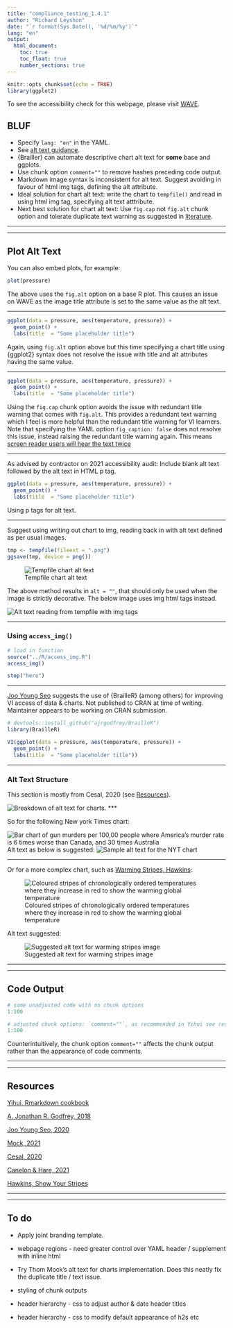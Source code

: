 ```yaml
---
title: "compliance_testing_1.4.1"
author: "Richard Leyshon"
date: "`r format(Sys.Date(), '%d/%m/%y')`"
lang: "en"
output:
  html_document:
    toc: true
    toc_float: true
    number_sections: true
---
```



<body>
  <article>

```r
knitr::opts_chunk$set(echo = TRUE)
library(ggplot2)
```

To see the accessibility check for this webpage, please visit [WAVE](https://wave.webaim.org/report#/https://datasciencecampus.github.io/DSCA_WCAG-2.1-Compliance/).

## BLUF

* Specify `lang: "en"` in the YAML.
* See [alt text guidance](#alt-guide).  
* {Brailler} can automate descriptive chart alt text for **some** base and ggplots.  
* Use chunk option `comment=""` to remove hashes preceding code output.
* Markdown image syntax is inconsistent for alt text. Suggest avoiding in favour of html img tags, defining the alt attribute.
* Ideal solution for chart alt text: write the chart to `tempfile()` and read in using html img tag, specifying alt text atttribute.
* Next best solution for chart alt text: Use `fig.cap` not `fig.alt` chunk option and tolerate duplicate text warning as suggested in [literature](#res).  


***
***

## Plot Alt Text

You can also embed plots, for example:

```r
plot(pressure)
```

The above uses the `fig.alt` option on a base R plot. This causes an issue on WAVE as the image title attribute is set to the same value as the alt text.

***

```r

ggplot(data = pressure, aes(temperature, pressure)) +
  geom_point() +
  labs(title  = "Some placeholder title")
```

Again, using `fig.alt` option above but this time specifying a chart title using {ggplot2} syntax does not resolve the issue with title and alt attributes having the same value. 

***

```r

ggplot(data = pressure, aes(temperature, pressure)) +
  geom_point() +
  labs(title  = "Some placeholder title")
```

Using the `fig.cap` chunk option avoids the issue with redundant title warning that comes with `fig.alt`. This provides a redundant text warning which I feel is more helpful than the redundant title warning for VI learners. Note that specifying the YAML option `fig_caption: false` does not resolve this issue, instead raising the redundant title warning again. This means [screen reader users will hear the text twice](https://r-resources.massey.ac.nz/rmarkdown/)

***

As advised by contractor on 2021 accessibility audit: Include blank alt text followed by the alt text in HTML p tag.

```r

ggplot(data = pressure, aes(temperature, pressure)) +
  geom_point() +
  labs(title  = "Some placeholder title")
```
<p>Using p tags for alt text.</p>


***

Suggest using writing out chart to img, reading back in with alt text defined as per usual images.

```r
tmp <- tempfile(fileext = ".png")
ggsave(tmp, device = png())

```

![Tempfile chart alt text](`r tmp`)


The above method results in `alt = ""`, that should only be used when the image is strictly decorative. The below image uses img html tags instead.

<img src="`r tmp`" alt="Alt text reading from tempfile with img tags">

***

### Using `access_img()`

```r
# load in function
source("../R/access_img.R")
access_img()
```






```r

stop("here")

```


***

[Joo Young Seo](#res) suggests the use of {BrailleR} (among others) for improving VI access of data & charts. Not published to CRAN at time of writing. Maintainer appears to be working on CRAN submission.

```r
# devtools::install_github("ajrgodfrey/BrailleR")
library(BrailleR)
```

```r

VI(ggplot(data = pressure, aes(temperature, pressure)) +
  geom_point() +
  labs(title  = "Some placeholder title"))
```

***

### Alt Text Structure {#alt-guide}

This section is mostly from Cesal, 2020 (see [Resources](#res)).

![Breakdown of alt text for charts.](../images/chart_alt.jpg)
***

So for the following New york Times chart:

![Bar chart of gun murders per 100,00 people where America's murder rate is 6 times worse than Canada, and 30 times Australia](../images/nyt_chart.jpg)
Alt text as below is suggested:
![Sample alt text for the NYT chart](../images/alt_example.jpg)

***

Or for a more complex chart, such as [Warming Stripes, Hawkins](#res):

![Coloured stripes of chronologically ordered temperatures where they increase in red to show the warming global temperature](../images/_stripes_GLOBE---1850-2020-MO.png)

Alt text suggested:

![Suggested alt text for warming stripes image](../images/alt_example_complex.jpg)

***
***

## Code Output

```r
# some unadjusted code with no chunk options
1:100
```

```r
# adjusted chunk options: `comment=""`, as recommended in Yihui see resources section.
1:100
```
Counterintuitively, the chunk option `comment=""` affects the chunk output rather than the appearance of code comments.

***
***

## Resources {#res}

[Yihui, Rmarkdown cookbook](https://bookdown.org/yihui/rmarkdown-cookbook/html-accessibility.html)

[A. Jonathan R. Godfrey, 2018](https://r-resources.massey.ac.nz/rmarkdown/)

[Joo Young Seo, 2020](https://jooyoungseo.com/post/ds4blind/)

[Mock, 2021](https://themockup.blog/posts/2021-04-01-three-years-of-tidytuesday/#alt-text-for-graphs)

[Cesal, 2020](https://medium.com/nightingale/writing-alt-text-for-data-visualization-2a218ef43f81)

[Canelon & Hare, 2021](https://silvia.rbind.io/talk/2021-05-04-data-viz-accessibility/)

[Hawkins, Show Your Stripes](https://showyourstripes.info/)

***
***

## To do

* Apply joint branding template.
* webpage regions - need greater control over YAML header / supplement with inline html  
* Try Thom Mock's alt text for charts implementation. Does this neatly fix the duplicate title / text issue.  
* styling of chunk outputs
* header hierarchy - css to adjust author & date header titles
* header hierarchy - css to modify default appearance of h2s etc

  </article>
</body>
